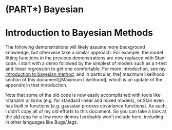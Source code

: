 # (PART\*)  Bayesian {-}

# Introduction to Bayesian Methods

The following demonstrations will likely assume more background knowledge, but otherwise take a similar approach. For example, the model fitting functions in the previous demonstrations are now replaced with Stan code.  I start with a demo followed by the simplest of models such as a t-test and linear regression to get one comfortable. For more introduction, see [my introduction to bayesian method](https://m-clark.github.io/bayesian-basics/), and in particular, the[ maximum likelihood section of this document][Maximum Likelihood], which is an update of the appendix in that introduction.


Note that some of the old code is now easily accomplished with tools like <span class="pack" style = "">rstanarm</span> or <span class="pack" style = "">brms</span> (e.g. for standard linear and mixed models), or Stan even has built in functions (e.g. gaussian process covariance functions). As such, I didn't copy all of my old efforts to this document. So you can take a look at the [old repo](https://github.com/m-clark/Miscellaneous-R-Code/tree/master/ModelFitting/Bayesian) for a few more demos I probably won't include here, including in other languages like Bugs/Jags.


